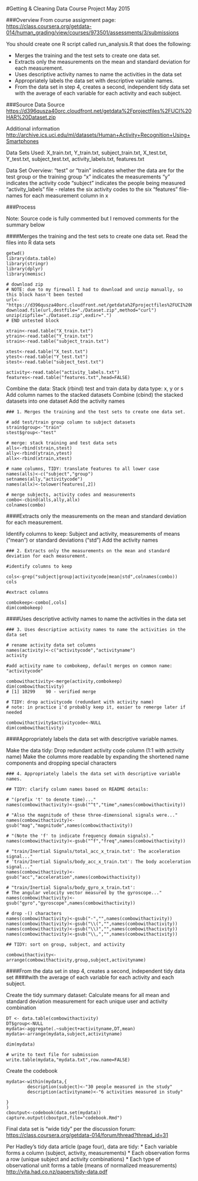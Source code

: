 #Getting & Cleaning Data Course Project
May 2015

###Overview
From course assignment page:
<https://class.coursera.org/getdata-014/human_grading/view/courses/973501/assessments/3/submissions>

You should create one R script called run_analysis.R that does the following:

* Merges the training and the test sets to create one data set.
* Extracts only the measurements on the mean and standard deviation for each measurement. 
* Uses descriptive activity names to name the activities in the data set
* Appropriately labels the data set with descriptive variable names. 
* From the data set in step 4, creates a second, independent tidy data set with the average of each variable for each activity and each subject.

###Source Data
Source
<https://d396qusza40orc.cloudfront.net/getdata%2Fprojectfiles%2FUCI%20HAR%20Dataset.zip>

Additional information
<http://archive.ics.uci.edu/ml/datasets/Human+Activity+Recognition+Using+Smartphones>

Data Sets Used:
X_train.txt, Y_train.txt, subject_train.txt, 
X_test.txt, Y_test.txt, subject_test.txt, 
activity_labels.txt, features.txt

Data Set Overview:
"test" or "train" indicates whether the data are for  the test group or the training group
"x" indicates the measurements
"y" indicates the activity code
"subject" indicates the people being measured
"activity_labels" file - relates the six activity codes to the six
"features " file- names for each measurement column in x

###Process

Note: Source code is fully commented but I removed comments for the summary below

####Merges the training and the test sets to create one data set.
Read the files into R data sets

```
getwd()
library(data.table)
library(stringr)
library(dplyr)
library(memisc)

# download zip
# NOTE: due to my firewall I had to download and unzip manually, so this block hasn't been tested
url<-"https://d396qusza40orc.cloudfront.net/getdata%2Fprojectfiles%2FUCI%20HAR%20Dataset.zip"
download.file(url,destfile="./Dataset.zip",method="curl")
unzip(zipfile="./Dataset.zip",exdir=".")
# END untested block

xtrain<-read.table("X_train.txt")
ytrain<-read.table("Y_train.txt")
strain<-read.table("subject_train.txt")

xtest<-read.table("X_test.txt")
ytest<-read.table("Y_test.txt")
stest<-read.table("subject_test.txt")

activity<-read.table("activity_labels.txt")
features<-read.table("features.txt",head=FALSE)
```

Combine the data:
Stack (rbind) test and train data by data type: x, y or s
Add column names to the stacked datasets
Combine (cbind) the stacked datasets into one dataset
Add the activity names

```
### 1. Merges the training and the test sets to create one data set.

# add test/train group column to subject datasets
strain$group<-"train"
stest$group<-"test"

# merge: stack training and test data sets
alls<-rbind(strain,stest)
ally<-rbind(ytrain,ytest)
allx<-rbind(xtrain,xtest)

# name columns, TIDY: translate features to all lower case
names(alls)<-c("subject","group")
setnames(ally,"activitycode")
names(allx)<-tolower(features[,2])

# merge subjects, activity codes and measurements
combo<-cbind(alls,ally,allx)
colnames(combo)
```

####Extracts only the measurements on the mean and standard deviation for each measurement. 

Identify columns to keep:
Subject and activity, measurements of means ("mean")  or standard deviations ("std")
Add the activity names

```
### 2. Extracts only the measurements on the mean and standard deviation for each measurement. 

#identify columns to keep

cols<-grep("subject|group|activitycode|mean|std",colnames(combo))
cols

#extract columns

combokeep<-combo[,cols]
dim(combokeep)
```

####Uses descriptive activity names to name the activities in the data set

```
### 3. Uses descriptive activity names to name the activities in the data set

# rename activity data set columns
names(activity)<-c("activitycode","activityname")
activity

#add activity name to combokeep, default merges on common name: "activitycode"

combowithactivity<-merge(activity,combokeep)
dim(combowithactivity)
# [1] 10299    90 - verified merge

# TIDY: drop activitycode (redundant with activity name)
# note: in practice i'd probably keep it, easier to remerge later if needed

combowithactivity$activitycode<-NULL
dim(combowithactivity)
```

####Appropriately labels the data set with descriptive variable names. 

Make the data tidy:
Drop redundant activity code column (1:1 with activity name)
Make the columns more readable by expanding the shortened name components and dropping special characters

```
### 4. Appropriately labels the data set with descriptive variable names. 

## TIDY: clarify column names based on README details:

# "(prefix 't' to denote time)..."
names(combowithactivity)<-gsub("^t","time",names(combowithactivity))

# "Also the magnitude of these three-dimensional signals were..."
names(combowithactivity)<-gsub("mag","magnitude",names(combowithactivity))

# "(Note the 'f' to indicate frequency domain signals)." 
names(combowithactivity)<-gsub("^f","freq",names(combowithactivity))

# "train/Inertial Signals/total_acc_x_train.txt': The acceleration signal..."
# 'train/Inertial Signals/body_acc_x_train.txt': The body acceleration signal..." 
names(combowithactivity)<-gsub("acc","acceleration",names(combowithactivity))

# "train/Inertial Signals/body_gyro_x_train.txt': 
# The angular velocity vector measured by the gyroscope..."
names(combowithactivity)<-gsub("gyro","gyroscope",names(combowithactivity))

# drop -() characters
names(combowithactivity)<-gsub("-","",names(combowithactivity))
names(combowithactivity)<-gsub("\\(","",names(combowithactivity))
names(combowithactivity)<-gsub("\\)","",names(combowithactivity))
names(combowithactivity)<-gsub("\\,","",names(combowithactivity))

## TIDY: sort on group, subject, and activity

combowithactivity<-arrange(combowithactivity,group,subject,activityname)
```

####From the data set in step 4, creates a second, independent tidy data set 
####with the average of each variable for each activity and each subject.

Create the tidy summary dataset:
Calculate means for all mean and standard deviation measurement for each unique user and activity combination

```
DT <- data.table(combowithactivity)
DT$group<-NULL
mydata<-aggregate(.~subject+activityname,DT,mean)
mydata<-arrange(mydata,subject,activityname)

dim(mydata)

# write to text file for submission
write.table(mydata,"mydata.txt",row.name=FALSE)
```

Create the codebook

```
mydata<-within(mydata,{
        description(subject)<-"30 people measured in the study"
        description(activityname)<-"6 activities measured in study"
        
}
)
cboutput<-codebook(data.set(mydata))
capture.output(cboutput,file="codebook.Rmd")

```

Final data set is "wide tidy" per the discussion forum:
<https://class.coursera.org/getdata-014/forum/thread?thread_id=31>

Per Hadley's tidy data article (page four), data are tidy:
* Each variable forms a column (subject, activity, measurements)
* Each observation forms a row (unique subject and activity combinations)
* Each type of observational unit forms a table (means of normalized measurements)
<http://vita.had.co.nz/papers/tidy-data.pdf>

